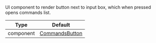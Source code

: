 UI component to render button next to input box, which when pressed opens commands list.

| Type | Default |
| - | - |
| component | [CommandsButton](/reactnative/ui-components/commands-button) |
